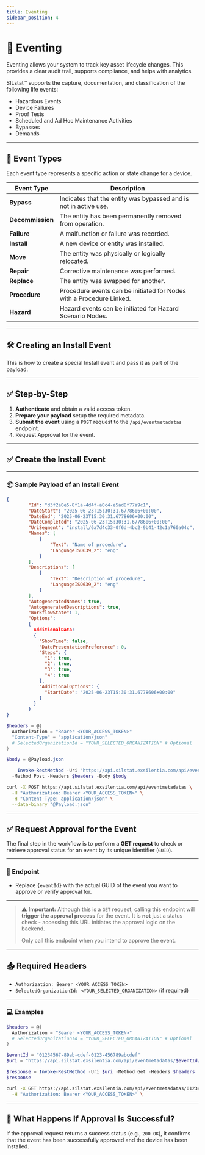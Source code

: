 ```yaml
---
title: Eventing
sidebar_position: 4
---
```



# 🔔 Eventing

Eventing allows your system to track key asset lifecycle changes. This provides a clear audit trail, supports compliance, and helps with analytics.

SILstat™ supports the capture, documentation, and classification of the following life events:
- Hazardous Events
- Device Failures
- Proof Tests
- Scheduled and Ad Hoc Maintenance Activities
- Bypasses
- Demands

---

## 📘 Event Types

Each event type represents a specific action or state change for a device.

| Event Type      | Description                                                           |
|------------------|----------------------------------------------------------------------|
| **Bypass**       | Indicates that the entity was bypassed and is not in active use.     |
| **Decommission** | The entity has been permanently removed from operation.              |
| **Failure**      | A malfunction or failure was recorded.                               |
| **Install**      | A new device or entity was installed.                                |
| **Move**         | The entity was physically or logically relocated.                    |
| **Repair**       | Corrective maintenance was performed.                                |
| **Replace**      | The entity was swapped for another.                                  |
| **Procedure**    | Procedure events can be initiated for Nodes with a Procedure Linked. |
| **Hazard**       | Hazard events can be initiated for Hazard Scenario Nodes.            |

---

## 🛠️ Creating an Install Event

This is how to create a special Install event and pass it as part of the payload.

---

## ✅ Step-by-Step

1. **Authenticate** and obtain a valid access token.
2. **Prepare your payload** setup the required metadata.
3. **Submit the event** using a `POST` request to the `/api/eventmetadatas` endpoint.
4. Request Approval for the event.

---

## ✅ Create the Install Event

---

### 📦 Sample Payload of an Install Event

```json
{
        "Id": "d3f2a0e5-8f1a-4d4f-a0c4-e5ad8f77a9c1",
        "DateStart": "2025-06-23T15:30:31.6778606+00:00",
        "DateEnd": "2025-06-23T15:30:31.6778606+00:00",
        "DateCompleted": "2025-06-23T15:30:31.6778606+00:00",
        "UriSegment": "install/6a7d4c33-0f6d-4bc2-9b41-42c1a760a04c",
        "Names": [
            {
                "Text": "Name of procedure",
                "LanguageISO639_2": "eng"
            }
        ],
        "Descriptions": [
            {
                "Text": "Description of procedure",
                "LanguageISO639_2": "eng"
            }
        ],
        "AutogeneratedNames": true,
        "AutogeneratedDescriptions": true,  
        "WorkflowState": 1,   
        "Options":
        {
          AdditionalData:
          {
            "ShowTime": false,
            "DatePresentationPreference": 0,
            "Steps": {
              "1": true,
              "2": true,
              "3": true,
              "4": true
            },
            "AdditionalOptions": {
              "StartDate": "2025-06-23T15:30:31.6778606+00:00"
            }
          }
        }
}
```

<Tabs> 
<TabItem value="powershell" label="PowerShell">

```powershell
$headers = @{
  Authorization = "Bearer <YOUR_ACCESS_TOKEN>"
  "Content-Type" = "application/json"
  # SelectedOrganizationId = "YOUR_SELECTED_ORGANIZATION" # Optional
}

$body = @Payload.json

    Invoke-RestMethod -Uri "https://api.silstat.exsilentia.com/api/eventmetadatas" `
  -Method Post -Headers $headers -Body $body
```

</TabItem> 

<TabItem value="curl" label="CURL">

```bash
curl -X POST https://api.silstat.exsilentia.com/api/eventmetadatas \
  -H "Authorization: Bearer <YOUR_ACCESS_TOKEN>" \
  -H "Content-Type: application/json" \
  --data-binary "@Payload.json"
```

</TabItem> 
</Tabs>

---

## ✅ Request Approval for the Event

The final step in the workflow is to perform a **GET request** to check or retrieve approval status for an event by its unique identifier (`GUID`).

---

### 🔧 Endpoint

- Replace `{eventId}` with the actual GUID of the event you want to approve or verify approval for.

---

> ⚠️ **Important:** Although this is a `GET` request, calling this endpoint will **trigger the approval process** for the event. It is **not** just a status check - accessing this URL initiates the approval logic on the backend.  
>
> Only call this endpoint when you intend to approve the event.

---

## 📥 Required Headers

- `Authorization: Bearer <YOUR_ACCESS_TOKEN>`
- `SelectedOrganizationId: <YOUR_SELECTED_ORGANIZATION>` (if required)

---

### 💻 Examples

<Tabs> 
<TabItem value="powershell" label="PowerShell">

```powershell
$headers = @{
  Authorization = "Bearer <YOUR_ACCESS_TOKEN>"
  # SelectedOrganizationId = "YOUR_SELECTED_ORGANIZATION" # Optional
}

$eventId = "01234567-89ab-cdef-0123-456789abcdef"
$uri = "https://api.silstat.exsilentia.com/api/eventmetadatas/$eventId/approval"

$response = Invoke-RestMethod -Uri $uri -Method Get -Headers $headers
$response
```

</TabItem> 

<TabItem value="curl" label="CURL">

```bash
curl -X GET https://api.silstat.exsilentia.com/api/eventmetadatas/01234567-89ab-cdef-0123-456789abcdef/approval \
  -H "Authorization: Bearer <YOUR_ACCESS_TOKEN>" \
```

</TabItem> 
</Tabs>

---

## 🎉 What Happens If Approval Is Successful?

If the approval request returns a success status (e.g., `200 OK`), it confirms that the event has been successfully approved and the device has been Installed.